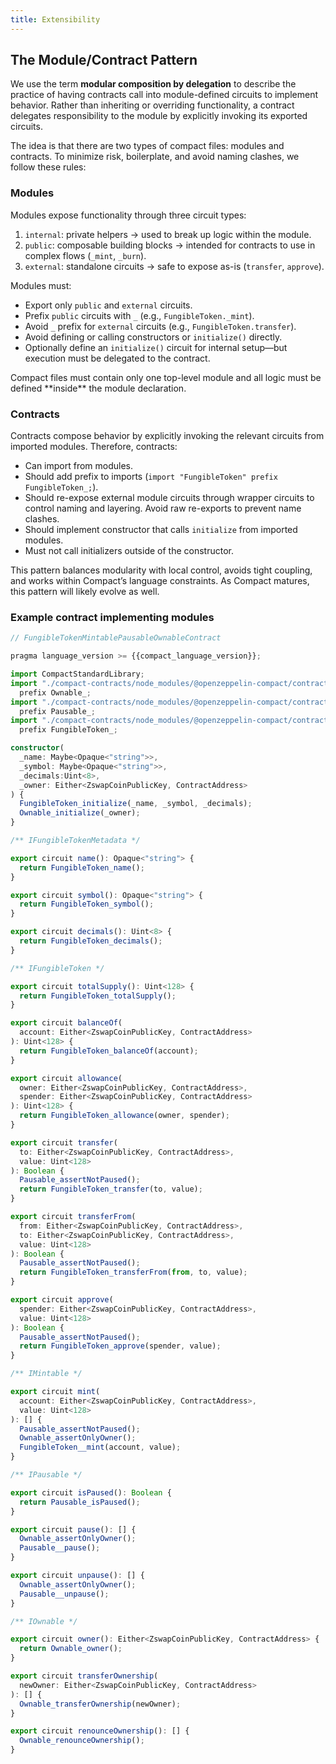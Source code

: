 ```yaml
---
title: Extensibility
---
```


## The Module/Contract Pattern

We use the term **modular composition by delegation** to describe the practice of having contracts call into module-defined circuits to implement behavior.
Rather than inheriting or overriding functionality,
a contract delegates responsibility to the module by explicitly invoking its exported circuits.

The idea is that there are two types of compact files: modules and contracts.
To minimize risk, boilerplate, and avoid naming clashes, we follow these rules:

### Modules

Modules expose functionality through three circuit types:

1. `internal`: private helpers → used to break up logic within the module.
2. `public`: composable building blocks → intended for contracts to use in complex flows (`_mint`, `_burn`).
3. `external`: standalone circuits → safe to expose as-is (`transfer`, `approve`).

Modules must:

* Export only `public` and `external` circuits.
* Prefix `public` circuits with `_` (e.g., `FungibleToken._mint`).
* Avoid `_` prefix for `external` circuits (e.g., `FungibleToken.transfer`).
* Avoid defining or calling constructors or `initialize()` directly.
* Optionally define an `initialize()` circuit for internal setup—but execution must be delegated to the contract.

<Callout type='info'>
Compact files must contain only one top-level module and all logic must be defined **inside** the module declaration.
</Callout>

### Contracts

Contracts compose behavior by explicitly invoking the relevant circuits from imported modules.
Therefore, contracts:

* Can import from modules.
* Should add prefix to imports (`import "FungibleToken" prefix FungibleToken_;`).
* Should re-expose external module circuits through wrapper circuits to control naming and layering.
Avoid raw re-exports to prevent name clashes.
* Should implement constructor that calls `initialize` from imported modules.
* Must not call initializers outside of the constructor.

This pattern balances modularity with local control, avoids tight coupling, and works within Compact’s language constraints.
As Compact matures, this pattern will likely evolve as well.

### Example contract implementing modules

```ts
// FungibleTokenMintablePausableOwnableContract

pragma language_version >= {{compact_language_version}};

import CompactStandardLibrary;
import "./compact-contracts/node_modules/@openzeppelin-compact/contracts/src/access/Ownable"
  prefix Ownable_;
import "./compact-contracts/node_modules/@openzeppelin-compact/contracts/src/security/Pausable"
  prefix Pausable_;
import "./compact-contracts/node_modules/@openzeppelin-compact/contracts/src/token/FungibleToken"
  prefix FungibleToken_;

constructor(
  _name: Maybe<Opaque<"string">>,
  _symbol: Maybe<Opaque<"string">>,
  _decimals:Uint<8>,
  _owner: Either<ZswapCoinPublicKey, ContractAddress>
) {
  FungibleToken_initialize(_name, _symbol, _decimals);
  Ownable_initialize(_owner);
}

/** IFungibleTokenMetadata */

export circuit name(): Opaque<"string"> {
  return FungibleToken_name();
}

export circuit symbol(): Opaque<"string"> {
  return FungibleToken_symbol();
}

export circuit decimals(): Uint<8> {
  return FungibleToken_decimals();
}

/** IFungibleToken */

export circuit totalSupply(): Uint<128> {
  return FungibleToken_totalSupply();
}

export circuit balanceOf(
  account: Either<ZswapCoinPublicKey, ContractAddress>
): Uint<128> {
  return FungibleToken_balanceOf(account);
}

export circuit allowance(
  owner: Either<ZswapCoinPublicKey, ContractAddress>,
  spender: Either<ZswapCoinPublicKey, ContractAddress>
): Uint<128> {
  return FungibleToken_allowance(owner, spender);
}

export circuit transfer(
  to: Either<ZswapCoinPublicKey, ContractAddress>,
  value: Uint<128>
): Boolean {
  Pausable_assertNotPaused();
  return FungibleToken_transfer(to, value);
}

export circuit transferFrom(
  from: Either<ZswapCoinPublicKey, ContractAddress>,
  to: Either<ZswapCoinPublicKey, ContractAddress>,
  value: Uint<128>
): Boolean {
  Pausable_assertNotPaused();
  return FungibleToken_transferFrom(from, to, value);
}

export circuit approve(
  spender: Either<ZswapCoinPublicKey, ContractAddress>,
  value: Uint<128>
): Boolean {
  Pausable_assertNotPaused();
  return FungibleToken_approve(spender, value);
}

/** IMintable */

export circuit mint(
  account: Either<ZswapCoinPublicKey, ContractAddress>,
  value: Uint<128>
): [] {
  Pausable_assertNotPaused();
  Ownable_assertOnlyOwner();
  FungibleToken__mint(account, value);
}

/** IPausable */

export circuit isPaused(): Boolean {
  return Pausable_isPaused();
}

export circuit pause(): [] {
  Ownable_assertOnlyOwner();
  Pausable__pause();
}

export circuit unpause(): [] {
  Ownable_assertOnlyOwner();
  Pausable__unpause();
}

/** IOwnable */

export circuit owner(): Either<ZswapCoinPublicKey, ContractAddress> {
  return Ownable_owner();
}

export circuit transferOwnership(
  newOwner: Either<ZswapCoinPublicKey, ContractAddress>
): [] {
  Ownable_transferOwnership(newOwner);
}

export circuit renounceOwnership(): [] {
  Ownable_renounceOwnership();
}

```

